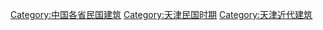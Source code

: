 [[Category:中国各省民国建筑|Category:中国各省民国建筑]]
[[Category:天津民国时期|Category:天津民国时期]]
[[Category:天津近代建筑|Category:天津近代建筑]]